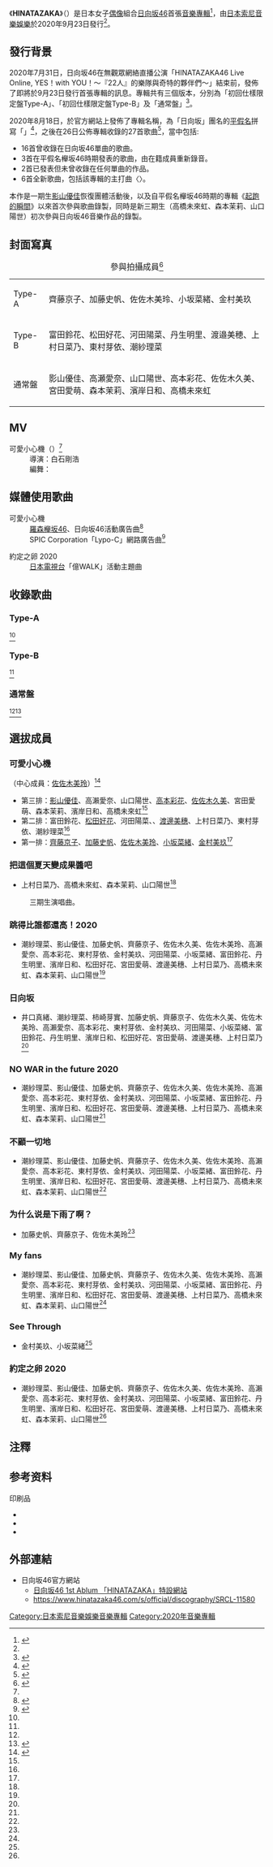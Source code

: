 {{Infobox Album
| Name = HINATAZAKA
| original_name  = {{lang|ja|ひなたざか}}
| Type = [[錄音室專輯|錄音室專輯]]
| Artist = [[日向坂46|日向坂46]]
| Released = [[2020年|2020年]][[9月23日|9月23日]]
| Recorded = 
| Genre = [[日本流行音樂|日本流行音樂]]
| Length = 
| Label = [[Sony_Music_Records|Sony Records]]／[[日本索尼音樂娛樂|日本索尼音樂娛樂]]
| Producer = [[秋元康|秋元康]]
| Reviews = 
| Chart position = 
| Certification = 
| Last album = [[起跑的瞬間|起跑的瞬間]]<br/>（平假名櫸坂46名義；2018年）
| This album = '''HINATAZAKA'''<br/>（2020年）
| Next album =
| EAN = 
| Misc = {{Singles 
| Type = [[錄音室專輯|錄音室專輯]]
| single 1       = [[心動了_(日向坂46單曲)|心動了]]
| single 1 date  = 2019年3月27日
| single 2       = [[Do_Re_Mi_Sol_La_Si_Do|Do Re Mi Sol La Si Do]]
| single 2 date  = 2019年7月17日
| single 3       = [[如此喜歡你可以嗎？|如此喜歡你可以嗎？]]
| single 3 date  = 2019年10月2日
| single 4       = [[才沒這回事呢|才沒這回事呢]]
| single 4 date  =  2020年2月19日
}}{{External music video| Type = [[錄音室專輯|錄音室專輯]]|1=[https://www.youtube.com/watch?v=m-FRFhvM1EA 日向坂46／アザトカワイイ]}}}}

《'''HINATAZAKA'''》（{{jpn|j=ひなたざか|rm=Hinatazaka|f=y}}）是日本女子[[日本偶像|偶像]]組合[[日向坂46|日向坂46]]首張[[音樂專輯|音樂專輯]]<ref name="natalie20200804">{{Cite news|script-title=ja:日向坂46、9月にアルバムリリース|newspaper=音楽ナタリー|date=2020-07-04|url=https://natalie.mu/music/news/390027|accessdate=2020-08-14|publisher=ナターシャ|language=ja|archive-date=2020-08-06|archive-url=https://web.archive.org/web/20200806064411/https://natalie.mu/music/news/390027|dead-url=no}}</ref>{{refnest|group=注|name=hiraganakeyaki|若將日向坂46在[[平假名櫸坂46|平假名櫸坂46]]時期發行的《[[起跑的瞬間|起跑的瞬間]]》計算在內，則為第2張音樂專輯。}}，由[[日本索尼音樂娛樂|日本索尼音樂娛樂]]於2020年9月23日發行<ref name="natalie20200804" />。

== 發行背景 ==
2020年7月31日，日向坂46在無觀眾網絡直播公演「HINATAZAKA46 Live Online, YES！with YOU！～『22人』的樂隊與奇特的夥伴們～」結束前，發佈了即將於9月23日發行首張專輯的訊息。專輯共有三個版本，分別為「初回仕樣限定盤Type-A」、「初回仕樣限定盤Type-B」及「通常盤」<ref name="fah">{{Cite web|url=https://www.hinatazaka46.com/s/official/page/1st_album?ima=0000|script-title=ja:日向坂46 1stアルバム「ひなたざか」特設サイト|website=日向坂46公式サイト|date=|accessdate=2020-09-03|publisher=Seed&Flower合同会社|archive-date=2021-06-13|archive-url=https://web.archive.org/web/20210613225534/https://www.hinatazaka46.com/s/official/page/1st_album?ima=0000}}</ref>。

2020年8月18日，於官方網站上發佈了專輯名稱，為「日向坂」團名的[[平假名|平假名]]拼寫「{{lang|ja|ひなたざか}}」<ref name="hinatazaka">{{Cite web |url=https://www.hinatazaka46.com/s/official/news/detail/R00049 |script-title=ja:9月23日(水)リリース、1stアルバムタイトル発表! |accessdate=2020-08-18 |date=2020-08-18 |website=日向坂46公式サイト |language=ja |archive-date=2020-08-18 |archive-url=https://web.archive.org/web/20200818164909/https://www.hinatazaka46.com/s/official/news/detail/R00049 |dead-url=no }}</ref>，之後在26日公佈專輯收錄的27首歌曲<ref name="songlist">{{Cite web |url=https://www.hinatazaka46.com/s/official/news/detail/R00051 |script-title=ja:9月23日(水)リリース、1stアルバム「ひなたざか」収録内容発表！ |accessdate=2020-10-18 |date=2020-08-26 |website=日向坂46公式サイト |language=ja |archive-date=2020-09-01 |archive-url=https://web.archive.org/web/20200901164355/https://www.hinatazaka46.com/s/official/news/detail/R00051?ima=0000 |dead-url=no }}</ref>，當中包括:
* 16首曾收錄在日向坂46單曲的歌曲。
* 3首在平假名櫸坂46時期發表的歌曲，由在籍成員重新錄音。
* 2首已發表但未曾收錄在任何單曲的作品。
* 6首全新歌曲，包括該專輯的主打曲〈{{link-ja|可愛小心機|アザトカワイイ}}〉。

本作是一期生[[影山優佳|影山優佳]]恢復團體活動後，以及自平假名櫸坂46時期的專輯《[[起跑的瞬間|起跑的瞬間]]》以來首次參與歌曲錄製，同時是新三期生（高橋未來虹、森本茉莉、山口陽世）初次參與日向坂46音樂作品的錄製。

== 封面寫真 ==
{| class="wikitable" style="font-size:small"
|+ 參與拍攝成員<ref name="hinatazakaジャケット">{{Cite web |url=https://www.hinatazaka46.com/s/official/news/detail/R00052|script-title=ja:9月23日(水)にリリース致します1stアルバム「ひなたざか」のジャケット写真を公開! |accessdate=2020-08-26 |date=2020-08-26 |website=日向坂46公式サイト|language=ja}}</ref>
| Type-A || 齊藤京子、加藤史帆、佐佐木美玲、小坂菜緒、金村美玖
|-
| Type-B ||富田鈴花、松田好花、河田陽菜、丹生明里、渡邉美穂、上村日菜乃、東村芽依、潮紗理菜
|-
| 通常盤 || 影山優佳、高瀬愛奈、山口陽世、高本彩花、佐佐木久美、宮田愛萌、森本茉莉、濱岸日和、高橋未來虹
|}

== MV ==
; 可愛小心機（{{lang|ja|アザトカワイイ}}）<ref name="AK"/>
: 導演：白石剛浩
: 編舞：{{link-ja|上野隆博|上野隆博|TAKAHIRO}}

== 媒體使用歌曲 ==
; 可愛小心機
:[[羅森_(便利店)|羅森]][[櫸坂46|櫸坂46]]、日向坂46活動廣告曲<ref>{{Cite web|url=https://www.hinatazaka46.com/s/official/news/detail/O00074|script-title=ja:本日よりローソンにて日向坂46キャンペーンがスタート！最新曲「アザトカワイイ」が使用されたCMも！|website=日向坂46'公式サイト|date=2020-07-29|accessdate=2020-08-20|publisher=Seed&Flower合同会社|archive-date=2020-07-29|archive-url=https://web.archive.org/web/20200729094657/https://www.hinatazaka46.com/s/official/news/detail/O00074|dead-url=no}}</ref>
:SPIC Corporation「Lypo-C」網路廣告曲<ref>{{Cite web|url=https://news.dwango.jp/entertainment/53640-2009|script-title=ja:日向坂46が“体内”に登場、CM出演の知らせに「嬉しすぎて…」|website=ドワンゴジェイピーnews|date=2020-09-02|accessdate=2020-09-15|publisher=DWANGO|archive-date=2021-01-16|archive-url=https://web.archive.org/web/20210116054949/https://news.dwango.jp/entertainment/53640-2009}}</ref>

; 約定之卵 2020
:[[日本電視台|日本電視台]]{{link-ja|身體WEEK|カラダWEEK}}「億WALK」活動主題曲

== 收錄歌曲 ==<!--部分中譯曲名為暫譯-->
=== Type-A ===
<ref name="fah"/>
{{tracklist
| headline        = CD
| total_length    = 1:05:15
| all_lyrics      =
| title1          = Overture
| lyrics1         = 
| music1          = TomoLow
| arranger1       = 
| length1         = 1:39
| title2          = {{link-ja|可愛小心機|アザトカワイイ}}
| lyrics2         = [[秋元康|秋元康]]
| music2          = 浦島健太、NIYA、TETTA
| arranger2       = TETTA
| length2         = 3:56
| title3          = [[才沒這回事呢|青春之馬]]
| lyrics3         = 秋元康
| music3          = {{link-ja|近藤圭一}}
| arranger3       = 近藤圭一
| length3         = 5:04
| title4          = [[Do_Re_Mi_Sol_La_Si_Do|Do Re Mi Sol La Si Do]]
| lyrics4         = 秋元康
| music4          = [[野村陽一郎|野村陽一郎]]
| arranger4       = 野村陽一郎 
| length4         = 5:03
| title5          = 把這個夏天變成果醬吧
| note5           = {{lang|ja|この夏をジャムにしよう}}
| lyrics5         = 秋元康
| music5          = pakorama
| arranger5       = pakorama
| length5         = 4:22
| title6          = [[Do_Re_Mi_Sol_La_Si_Do|狐狸]]
| lyrics6         = 秋元康
| music6          = 原田雄一
| arranger6       = 原田雄一
| length6         = 3:38
| title7          = [[才沒這回事呢|才沒這回事呢]]
| lyrics7         = 秋元康
| music7          = 柳澤英樹
| arranger7       = 柳澤英樹
| length7         = 4:44
| title8          = [[如此喜歡你可以嗎？|如此喜歡你可以嗎？]]
| lyrics8         = 秋元康
| music8          = {{link-ja|前迫潤哉}}、7th Avenue
| arranger8       = 7th Avenue
| length8         = 5:17
| title9          = [[心動了_(日向坂46單曲)|心動了]]
| lyrics9         = 秋元康
| music9          = 野村陽一郎 
| arranger9       = 野村陽一郎 
| length9         = 4:58
| title10         = [[如此喜歡你可以嗎？|真正的時間]]
| lyrics10        = 秋元康
| music10         = 野村陽一郎 
| arranger10      = 野村陽一郎 
| length10        = 5:01
| title11         = [[Do_Re_Mi_Sol_La_Si_Do|My god]]
| lyrics11        = 秋元康
| music11         = doubleglass
| arranger11      = doubleglass
| length11        = 4:08
| title12         = [[Do_Re_Mi_Sol_La_Si_Do|Dash＆Rush]]
| lyrics12        = 秋元康
| music12         = {{link-ja|小田切大}}
| arranger12      = {{link-ja|佐佐木裕|佐々木裕}}
| length12        = 4:11
| title13         = [[兩人季節|跳得比誰都還高！2020]]
| lyrics13        = 秋元康
| music13         = {{Link-ja|神薰|カミカオル}}、doubleglass
| arranger13      = {{link-ja|野中雄一|野中“まさ”雄一}}
| length13        = 4:41
| title14         = 日向坂
| lyrics14        = 秋元康
| music14         = {{link-ja|新屋豐|新屋豊}}
| arranger14      = 新屋豐
| length14        = 4:00
| title15         = JOYFUL LOVE
| lyrics15        = 秋元康
| music15         = 前迫潤哉、{{link-ja|Dr.Lilcom}}
| arranger15      = Dr.Lilcom
| length15        = 4:33
}}
{{tracklist
| headline = Blu-ray
| extra_column = 导演
| total_length = 1:12:38
| title1 = 可愛小心機 Music Video
| note1 =
| extra1 = 白石剛浩
| length1 = 4:51
| title2 = 日向坂46出道倒數計時演唱會！in 橫濱體育館～平假名櫸坂46 LAST LIVE～
| note2 = {{lang|ja|日向坂46デビューカウントダウンライブ!! in 横浜アリーナ～けやき坂46 LAST LIVE～}}
| length2 = 67:47
}}

=== Type-B ===
<ref name="fah"/>
{{tracklist
| headline        = CD
| total_length    = 1:05:58
| all_lyrics      =
| title1          = Overture
| lyrics1         = 
| music1          = TomoLow
| arranger1       = 
| length1         = 1:39
| title2          = Do Re Mi Sol La Si Do
| lyrics2         = 秋元康
| music2          = 野村陽一郎 
| arranger2       = 野村陽一郎 
| length2         = 5:03
| title3          = [[才沒這回事呢|為什麼]]
| lyrics3         = 秋元康
| music3          = 小山雅弘
| arranger3       = 小山雅弘
| length3         = 4:12
| title4          = [[就算風吹|NO WAR in the future 2020]]
| lyrics4         = 秋元康
| music4          = 築田格
| arranger4       = 築田格
| length4         = 4:32
| title5          = 不顧一切地
| note5           = {{lang|ja|ただがむしゃらに}}
| lyrics5         = 秋元康
| music5          = {{link-ja|古城康行}}
| arranger5       = 古城康行
| length5         = 3:53
| title6          = 可愛小心機
| lyrics6         = 秋元康
| music6          = 浦島健太、NIYA、TETTA
| arranger6       = TETTA
| length6         = 3:56
| title7          = [[Do_Re_Mi_Sol_La_Si_Do|Cage]]
| lyrics7         = 秋元康
| music7          = 水流雄一朗
| arranger7       = 水流雄一朗
| length7         = 4:36
| title8          = 为什么说是下雨了啊？
| note8           = {{lang|ja|どうして雨だと言ったんだろう?}}
| lyrics8         = 秋元康
| music8          = [[杉山勝彥|杉山勝彥]]
| arranger8       = 杉山勝彥、石原剛志、{{link-ja|有木龍郎|有木竜郎}}
| length8         = 5:13
| title9          = [[如此喜歡你可以嗎？|川流不止息]]
| lyrics9         = 秋元康
| music9          = 中野領太
| arranger9       = 中野領太
| length9         = 4:40
| title10         = 如此喜歡你可以嗎？
| lyrics10        = 秋元康
| music10         = 前迫潤哉、7th Avenue
| arranger10      = 7th Avenue
| length10        = 5:17
| title11         = 心動了 
| lyrics11        = 秋元康
| music11         = 野村陽一郎 
| arranger11      = 野村陽一郎 
| length11        = 4:58
| title12         = 才沒這回事呢
| lyrics12        = 秋元康
| music12         = 柳澤英樹
| arranger12      = 柳澤英樹
| length12        = 4:44
| title13         = 狐狸
| lyrics13        = 秋元康
| music13         = 原田雄一
| arranger13      = 原田雄一
| length13        = 3:38
| title14         = 青春之馬
| lyrics14        = 秋元康
| music14         = 近藤圭一
| arranger14      = 近藤圭一
| length14        = 5:04
| title15         = JOYFUL LOVE
| lyrics15        = 秋元康
| music15         = 前迫潤哉、Dr.Lilcom
| arranger15      = Dr.Lilcom
| length15        = 4:33
}}
{{tracklist
| headline = Blu-ray
| extra_column = 导演
| total_length = 1:20:09
| title1 = 可愛小心機 Music Video
| note1 = 
| extra1 = 白石剛浩
| length1 = 4:51
| title2 = 日向坂46出道倒數計時演唱會！in 橫濱體育館～日向坂46 FIRST LIVE～
| note2 = {{lang|ja|日向坂46デビューカウントダウンライブ!! in 横浜アリーナ～日向坂46 FIRST LIVE～}}
| length2 = 75:18
}}

=== 通常盤 ===
<ref name="fah"/><ref>{{cite web|url=https://www.sonymusic.com.tw/album/hinatazaka46-hinatazaka/|language=zh-tw|title=日向坂46 / HINATAZAKA|publisher=台灣索尼音樂官方網站|date=2021-01-12|accessdate=2021-01-12|archive-date=2021-01-16|archive-url=https://web.archive.org/web/20210116085931/https://sonymusic.com.tw/album/hinatazaka46-hinatazaka/|dead-url=no}}</ref>
{{tracklist
| headline        = CD
| total_length    = 1:06:22
| all_lyrics      =
| title1          = Overture
| lyrics1         = 
| music1          = TomoLow
| arranger1       = 
| length1         = 1:39
| title2          = 心動了
| lyrics2         = 秋元康
| music2          = 野村陽一郎 
| arranger2       = 野村陽一郎 
| length2         = 4:58
| title3          = Do Re Mi Sol La Si Do
| lyrics3         = 秋元康
| music3          = 野村陽一郎 
| arranger3       = 野村陽一郎 
| length3         = 5:03
| title4          = 如此喜歡你可以嗎？
| lyrics4         = 秋元康
| music4          = 前迫潤哉、7th Avenue
| arranger4       = 7th Avenue
| length4         = 5:17
| title5          = 才沒這回事呢
| lyrics5         = 秋元康
| music5          = 柳澤英樹
| arranger5       = 柳澤英樹
| length5         = 4:44
| title6          = JOYFUL LOVE
| lyrics6         = 秋元康
| music6          = 前迫潤哉、Dr.Lilcom
| arranger6       = Dr.Lilcom
| length6         = 4:33
| title7          = [[心動了_(日向坂46單曲)|悸動草]]
| lyrics7         = 秋元康
| music7          = 御子柴龍馬
| arranger7       = 御子柴龍馬
| length7         = 4:15
| title8          = [[心動了_(日向坂46單曲)|Footsteps]]
| lyrics8         = 秋元康
| music8          = {{link-ja|野井洋兒|野井洋児}}
| arranger8       = 野井洋兒
| length8         = 4:54
| title9          = 狐狸
| lyrics9         = 秋元康
| music9          = 原田雄一
| arranger9       = 原田雄一
| length9         = 3:38
| title10         = [[如此喜歡你可以嗎？|不會吧 偶然…]]
| lyrics10        = 秋元康
| music10         = 古川弘樹
| arranger10      = 古川弘樹
| length10        = 5:02
| title11         = 青春之馬
| lyrics11        = 秋元康
| music11         = 近藤圭一
| arranger11      = 近藤圭一
| length11        = 5:02
| title12         = 可愛小心機
| lyrics12        = 秋元康
| music12         = 浦島健太、NIYA、TETTA
| arranger12      = TETTA
| length12        = 3:56
| title13         = My fans
| lyrics13        = 秋元康
| music13         = {{link-ja|村正宏樹|ムラマサヒロキ}}
| arranger13      = {{link-ja|村正宏樹|ムラマサヒロキ}}
| length13        = 3:57
| title14         = See Through
| lyrics14        = 秋元康
| music14         = 佐佐木裕
| arranger14      = 佐佐木裕
| length14        = 4:21
| title15         = [[起跑的瞬間|約定之卵 2020]]
| lyrics15        = 秋元康
| music15         = aokado
| arranger15      = aokado
| length15        = 5:03
}}

== 選拔成員 ==
=== 可愛小心機 ===
（中心成員：[[佐佐木美玲|佐佐木美玲]]）<ref name="AK">{{YouTube|m-FRFhvM1EA|日向坂46『アザトカワイイ』 / 日向坂46 OFFICIAL YouTube CHANNEL}}</ref>
* 第三排：[[影山優佳|影山優佳]]、高瀨愛奈、山口陽世、[[高本彩花|高本彩花]]、[[佐佐木久美_(偶像藝人)|佐佐木久美]]、宮田愛萌、森本茉莉、濱岸日和、高橋未來虹<ref name="AK"/>
* 第二排：富田鈴花、[[松田好花|松田好花]]、河田陽菜、{{link-ja|丹生明里|丹生明里}}、[[渡邊美穗_(藝人)|渡邊美穗]]、上村日菜乃、東村芽依、潮紗理菜<ref name="AK"/>
* 第一排：[[齊藤京子|齊藤京子]]、[[加藤史帆|加藤史帆]]、[[佐佐木美玲|佐佐木美玲]]、[[小坂菜緒|小坂菜緒]]、[[金村美玖|金村美玖]]<ref name="AK"/>

=== 把這個夏天變成果醬吧 ===
* 上村日菜乃、高橋未來虹、森本茉莉、山口陽世<ref name="fah"/>
: 三期生演唱曲。

=== 跳得比誰都還高！2020 ===
* 潮紗理菜、影山優佳、加藤史帆、齊藤京子、佐佐木久美、佐佐木美玲、高瀨愛奈、高本彩花、東村芽依、金村美玖、河田陽菜、小坂菜緒、富田鈴花、丹生明里、濱岸日和、松田好花、宮田愛萌、渡邊美穗、上村日菜乃、高橋未來虹、森本茉莉、山口陽世<ref name="fah"/>

=== 日向坂 ===
* 井口真緒{{refnest|group=注|name=gra|本專輯發行前已自日向坂46畢業。}}、潮紗理菜、柿崎芽實{{refnest|group=注|name=gra}}、加藤史帆、齊藤京子、佐佐木久美、佐佐木美玲、高瀨愛奈、高本彩花、東村芽依、金村美玖、河田陽菜、小坂菜緒、富田鈴花、丹生明里、濱岸日和、松田好花、宮田愛萌、渡邊美穗、上村日菜乃<ref name="fah"/>

=== NO WAR in the future 2020 ===
* 潮紗理菜、影山優佳、加藤史帆、齊藤京子、佐佐木久美、佐佐木美玲、高瀨愛奈、高本彩花、東村芽依、金村美玖、河田陽菜、小坂菜緒、富田鈴花、丹生明里、濱岸日和、松田好花、宮田愛萌、渡邊美穗、上村日菜乃、高橋未來虹、森本茉莉、山口陽世<ref name="fah"/>

=== 不顧一切地 ===
* 潮紗理菜、影山優佳、加藤史帆、齊藤京子、佐佐木久美、佐佐木美玲、高瀨愛奈、高本彩花、東村芽依、金村美玖、河田陽菜、小坂菜緒、富田鈴花、丹生明里、濱岸日和、松田好花、宮田愛萌、渡邊美穗、上村日菜乃、高橋未來虹、森本茉莉、山口陽世<ref name="fah"/>

=== 为什么说是下雨了啊？ ===
* 加藤史帆、齊藤京子、佐佐木美玲<ref name="fah"/>

=== My fans ===
* 潮紗理菜、影山優佳、加藤史帆、齊藤京子、佐佐木久美、佐佐木美玲、高瀨愛奈、高本彩花、東村芽依、金村美玖、河田陽菜、小坂菜緒、富田鈴花、丹生明里、濱岸日和、松田好花、宮田愛萌、渡邊美穗、上村日菜乃、高橋未來虹、森本茉莉、山口陽世<ref name="fah"/>

=== See Through ===
* 金村美玖、小坂菜緒<ref name="fah"/>

=== 約定之卵 2020 ===
* 潮紗理菜、影山優佳、加藤史帆、齊藤京子、佐佐木久美、佐佐木美玲、高瀨愛奈、高本彩花、東村芽依、金村美玖、河田陽菜、小坂菜緒、富田鈴花、丹生明里、濱岸日和、松田好花、宮田愛萌、渡邊美穗、上村日菜乃、高橋未來虹、森本茉莉、山口陽世<ref name="fah"/>

== 注釋 ==
{{Reflist|group=注}}

== 参考资料 ==
{{Reflist}}
;印刷品
* {{Cite book|author=日向坂46|script-title=ja:ひなたざか|date=2020-09-23|year=2020a|publisher=Sony Music Records|asin= B08F2FS67G|id= SRCL-11580/1|volume=Type-A|ref=harv|language=ja}}
* {{Cite book|author=日向坂46|script-title=ja:ひなたざか|date=2020-09-23|year=2020b|publisher=Sony Music Records|asin= B08F2HYX1T|id= SRCL-11582/3|volume=Type-B|ref=harv|language=ja}}
* {{Cite book|author=日向坂46|script-title=ja:ひなたざか|date=2020-09-23|year=2020c|publisher=Sony Music Records|asin=B08F2H1LQ7|id=SRCL-11584|volume=通常盤|ref=harv|language=ja}}

== 外部連結 ==
* 日向坂46官方網站{{ja}}
** [https://www.hinatazaka46.com/s/official/page/1st_album 日向坂46 1st Ablum 「HINATAZAKA」特設網站] {{Wayback|url=https://www.hinatazaka46.com/s/official/page/1st_album |date=20220418231410 }}
** https://www.hinatazaka46.com/s/official/discography/SRCL-11580 {{Wayback|url=https://www.hinatazaka46.com/s/official/discography/SRCL-11580 |date=20210508093010 }}
[[Category:日本索尼音樂娛樂音樂專輯|Category:日本索尼音樂娛樂音樂專輯]]
[[Category:2020年音樂專輯|Category:2020年音樂專輯]]